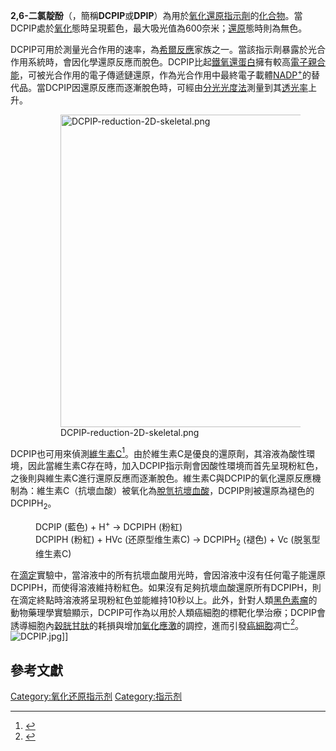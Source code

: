 {{NoteTA
| G1 = Unit
| G2 = Chemistry
}}
{{chembox
| Verifiedfields = changed
| Watchedfields = changed
| verifiedrevid = 443636065
|   Name = 2,6-二氯靛酚
| ImageFile1 = DCPIP-2D-skeletal.png
| ImageSize1 = 150px
| ImageFileL2 = Dichlorphenolindophenol-3D-balls.png
| ImageFileR2 = Dichlorphenolindophenol-3D-vdW.png
|   IUPACName = 2,6-二氯-4-[(4-羟基苯基)亚氨基]-2,5-环己二烯-1-酮
|   OtherNames = dichloroindophenol (DCIP);<br />
2,6-dichlorophenolindophenol;<br />
2,6-dichloroindophenol;<br />
2,6-dichloro-4-[(4-hydroxyphenyl)imino]-2,5-cyclohexadien-1-one
| Section1 = {{Chembox Identifiers
| KEGG_Ref = {{keggcite|correct|kegg}}
| KEGG = C00102
| InChI = 1/C12H7Cl2NO2/c13-10-5-8(6-11(14)12(10)17)15-7-1-3-9(16)4-2-7/h1-6,16H
| InChIKey = CCBICDLNWJRFPO-UHFFFAOYAL
| ChEMBL_Ref = {{ebicite|correct|EBI}}
| ChEMBL = 500871
| StdInChI_Ref = {{stdinchicite|changed|chemspider}}
| SdInhI = 1S/C12H7Cl2NO2/c13-10-5-8(6-11(14)12(10)17)15-7-1-3-9(16)4-2-7/h1-6,16H
| StdInChIKey_Ref = {{stdinchicite|correct|chemspider}}
| StdInChIKey = CCBICDLNWJRFPO-UHFFFAOYSA-N
| CASNo_Ref = {{cascite|correct|CAS}}
| CASNo = 956-48-9
|   ChEBI_Ref = {{ebicite|correct|EBI}}
| ChEBI = 945
| SMILES = Cl\C2=CC(=N/c1ccc(O)cc1)/C=C(/Cl)C2=O
}}
| Section2 = {{Chembox Properties
|   Formula = C<sub>12</sub>H<sub>7</sub>NCl<sub>2</sub>O<sub>2</sub>
|   MolarMass = 268.1 g mol<sup>−1</sup>
  }}
}}
'''2,6-二氯靛酚'''（{{Lang-en|2,6-dichlorophenol Indophenol}}，簡稱'''DCPIP'''或'''DPIP'''）為用於[[氧化還原指示劑|氧化還原指示劑]]的[[化合物|化合物]]。當DCPIP處於[[氧化|氧化]]態時呈現藍色，最大吸光值為600奈米；[[還原|還原]]態時則為無色。

DCPIP可用於測量光合作用的速率，為[[希爾反應|希爾反應]]家族之一。當該指示劑暴露於光合作用系統時，會因化學還原反應而脫色。DCPIP比起[[鐵氧還蛋白|鐵氧還蛋白]]擁有較高[[電子親合能|電子親合能]]，可被光合作用的電子傳遞鏈還原，作為光合作用中最終電子載體[[烟酰胺腺嘌呤二核苷酸磷酸|NADP<sup>+</sup>]]的替代品。當DCPIP因還原反應而逐漸脫色時，可經由[[分光光度法|分光光度法]]測量到其[[透光率|透光率]]上升。

:[[File:DCPIP-reduction-2D-skeletal.png|500px]]

DCPIP也可用來偵測[[維生素C|維生素C]]<ref>{{cite journal|author = VanderJagt DJ, Garry PJ, Hunt WC|title = Ascorbate in plasma as measured by liquid chromatography and by dichlorophenolindophenol colorimetry|journal = Clin. Chem.|volume = 32|issue = 6|pages = 1004–6|date = June 1986|pmid = 3708799|url = http://www.clinchem.org/cgi/pmidlookup?view=long&pmid=3708799}}{{Dead link|date=2020年2月 |bot=InternetArchiveBot |fix-attempted=yes }}</ref>。由於維生素C是優良的還原劑，其溶液為酸性環境，因此當維生素C存在時，加入DCPIP指示劑會因酸性環境而首先呈現粉紅色，之後則與維生素C進行還原反應而逐漸脫色。維生素C與DCPIP的氧化還原反應機制為：維生素C（抗壞血酸）被氧化為[[脫氫抗壞血酸|脫氫抗壞血酸]]，DCPIP則被還原為褪色的DCPIPH<sub>2</sub>。

:DCPIP (藍色) + H<sup xml:lang="en">+</sup>    →    DCPIPH (粉紅)
:DCPIPH (粉紅) + HVc (还原型维生素C) →  DCPIPH<sub>2</sub> (褪色) + Vc (脱氢型维生素C)

在[[滴定|滴定]]實驗中，當溶液中的所有抗壞血酸用光時，會因溶液中沒有任何電子能還原DCPIPH，而使得溶液維持粉紅色。如果沒有足夠抗壞血酸還原所有DCPIPH，則在滴定終點時溶液將呈現粉紅色並能維持10秒以上。此外，針對人類[[黑色素瘤|黑色素瘤]]的動物藥理學實驗顯示，DCPIP可作為{{Link-en|助氧化劑|Pro-oxidant}}以用於人類癌細胞的標靶化學治療；DCPIP會誘導細胞內[[穀胱甘肽|穀胱甘肽]]的耗損與增加[[氧化应激|氧化應激]]的調控，進而引發[[癌細胞|癌細胞]]凋亡<ref>{{cite journal|author = Cabello CM, Bair WB, Bause AS, Wondrak GT|title = Antimelanoma activity of the redox dye DCPIP (2,6-dichlorophenolindophenol) is antagonized by NQO1|journal = Biochem. Pharmacol.|volume = 78|issue = 4|pages = 344–54|date = August 2009|pmid = 19394313|doi = 10.1016/j.bcp.2009.04.016|url = http://linkinghub.elsevier.com/retrieve/pii/S0006-2952(09)00301-3|pmc = 2742658|access-date = 2015-06-10|archive-date = 2018-10-11|archive-url = https://web.archive.org/web/20181011133313/https://linkinghub.elsevier.com/retrieve/pii/S0006-2952(09)00301-3|dead-url = no}}</ref>。
[[File:DCPIP.jpg|thumb]]]]

== 參考文獻 ==
{{Reflist}}
[[Category:氧化还原指示剂|Category:氧化还原指示剂]]
[[Category:指示剂|Category:指示剂]]